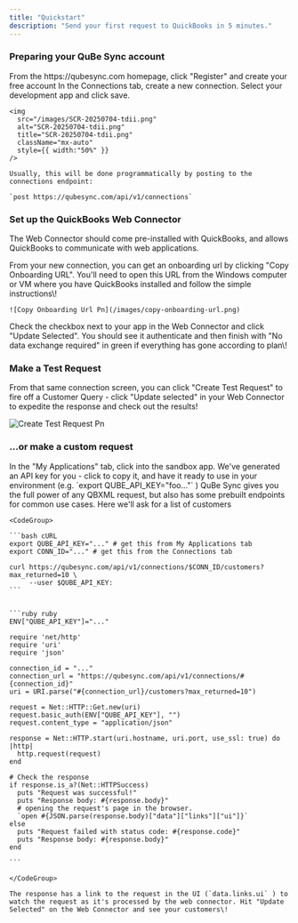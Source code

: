 ```yaml
---
title: "Quickstart"
description: "Send your first request to QuickBooks in 5 minutes."
---
```


### Preparing your QuBe Sync account

<AccordionGroup>
  <Accordion title="Create your free QuBe Sync account" icon="user">
    From the https://qubesync.com homepage, click "Register" and create your free account
  </Accordion>
  <Accordion title="Create your first connection" icon="arrows-left-right">
    In the Connections tab, create a new connection.  Select your development app and click save.

    <img
      src="/images/SCR-20250704-tdii.png"
      alt="SCR-20250704-tdii.png"
      title="SCR-20250704-tdii.png"
      className="mx-auto"
      style={{ width:"50%" }}
    />

    Usually, this will be done programmatically by posting to the connections endpoint:

    `post https://qubesync.com/api/v1/connections`
  </Accordion>
</AccordionGroup>

### Set up the QuickBooks Web Connector

The Web Connector should come pre-installed with QuickBooks, and allows QuickBooks to communicate with web applications.

<AccordionGroup>
  <Accordion title="Follow the onboarding process" description="The easiest way to onboard  your customers (and you!) is to use the pre-built onboarding flow." icon="list-check">
    From your new connection, you can get an onboarding url by clicking "Copy Onboarding URL". You'll need to open this URL from the Windows computer or VM where you have QuickBooks installed and follow the simple instructions\!

    ![Copy Onboarding Url Pn](/images/copy-onboarding-url.png)
  </Accordion>
  <Accordion title="Test the connection" icon="arrows-spin">
    Check the checkbox next to your app in the Web Connector and click "Update Selected". You should see it authenticate and then finish with "No data exchange required" in green if everything has gone according to plan\!
  </Accordion>
</AccordionGroup>

### Make a Test Request

From that same connection screen, you can click "Create Test Request" to fire off a Customer Query - click "Update selected" in your Web Connector to expedite the response and check out the results\!

![Create Test Request Pn](/images/create-test-request.png)

### ...or make a custom request

<AccordionGroup>
  <Accordion title="Get your app's API key" icon="user-secret">
    In the "My Applications" tab, click into the sandbox app. We've generated an API key for you - click to copy it, and have it ready to use in your environment (e.g. `export QUBE_API_KEY="foo..."` )
  </Accordion>
  <Accordion title="Make a request!" icon="code">
    QuBe Sync gives you the full power of any QBXML request, but also has some prebuilt endpoints for common use cases. Here we'll ask for a list of customers

    <CodeGroup>

    ```bash cURL
    export QUBE_API_KEY="..." # get this from My Applications tab
    export CONN_ID="..." # get this from the Connections tab
    
    curl https://qubesync.com/api/v1/connections/$CONN_ID/customers?max_returned=10 \
         --user $QUBE_API_KEY:
    ```

    
    ```ruby ruby
    ENV["QUBE_API_KEY"]="..."
    
    require 'net/http'
    require 'uri'
    require 'json'
    
    connection_id = "..."
    connection_url = "https://qubesync.com/api/v1/connections/#{connection_id}"
    uri = URI.parse("#{connection_url}/customers?max_returned=10")
    
    request = Net::HTTP::Get.new(uri)
    request.basic_auth(ENV["QUBE_API_KEY"], "")
    request.content_type = "application/json"
    
    response = Net::HTTP.start(uri.hostname, uri.port, use_ssl: true) do |http|
      http.request(request)
    end
    
    # Check the response
    if response.is_a?(Net::HTTPSuccess)
      puts "Request was successful!"
      puts "Response body: #{response.body}"
      # opening the request's page in the browser.
      `open #{JSON.parse(response.body)["data"]["links"]["ui"]}`
    else
      puts "Request failed with status code: #{response.code}"
      puts "Response body: #{response.body}"
    end
    
    ```

    </CodeGroup>

    The response has a link to the request in the UI (`data.links.ui` ) to watch the request as it's processed by the web connector. Hit "Update Selected" on the Web Connector and see your customers\!
  </Accordion>
</AccordionGroup>